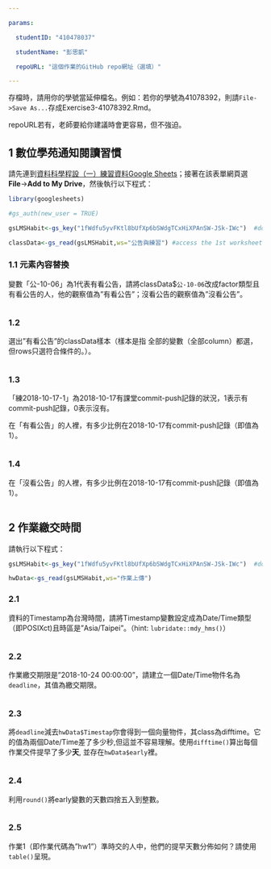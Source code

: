 ```yaml
---

params:

  studentID: "410478037"

  studentName: "彭思凱"

  repoURL: "這個作業的GitHub repo網址（選填）"

---
```


存檔時，請用你的學號當延伸檔名。例如：若你的學號為41078392，則請`File->Save As...`存成Exercise3-41078392.Rmd。



repoURL若有，老師要給你建議時會更容易，但不強迫。



## 1 數位學苑通知閱讀習慣

請先連到[資料科學程設（一）練習資料Google Sheets](https://docs.google.com/spreadsheets/d/1fWdfu5yvFKtl8bUfXp6bSWdgTCxHiXPAnSW-JSk-IWc/edit#gid=2059291896)；接著在該表單網頁選**File**->**Add to My Drive**，然後執行以下程式：



```r

library(googlesheets)

#gs_auth(new_user = TRUE)

gsLMSHabit<-gs_key("1fWdfu5yvFKtl8bUfXp6bSWdgTCxHiXPAnSW-JSk-IWc")  #download sheet information as an object

classData<-gs_read(gsLMSHabit,ws="公告與練習") #access the 1st worksheet

```



### 1.1 元素內容替換

變數「公-10-06」為1代表有看公告，請將classData$`公-10-06`改成factor類型且有看公告的人，他的觀察值為"有看公告"；沒看公告的觀察值為"沒看公告"。



```r

```



### 1.2 

選出"有看公告"的classData樣本（樣本是指 全部的變數（全部column）都選，但rows只選符合條件的。）。



```r

```
### 1.3

「練2018-10-17-1」為2018-10-17有課堂commit-push記錄的狀況，1表示有commit-push記錄，0表示沒有。



在「有看公告」的人裡，有多少比例在2018-10-17有commit-push記錄（即值為1）。



```r

```



### 1.4

在「沒看公告」的人裡，有多少比例在2018-10-17有commit-push記錄（即值為1）。



```r

```



## 2 作業繳交時間



請執行以下程式： 

```r

gsLMSHabit<-gs_key("1fWdfu5yvFKtl8bUfXp6bSWdgTCxHiXPAnSW-JSk-IWc")  #download sheet information as an object

hwData<-gs_read(gsLMSHabit,ws="作業上傳") 

```





### 2.1

資料的Timestamp為台灣時間，請將Timestamp變數設定成為Date/Time類型（即POSIXct)且時區是"Asia/Taipei"。（hint: `lubridate::mdy_hms()`）

```r

```
### 2.2

作業繳交期限是"2018-10-24 00:00:00"，請建立一個Date/Time物件名為`deadline`，其值為繳交期限。



```r

```



### 2.3

將`deadline`減去`hwData$Timestap`你會得到一個向量物件，其class為difftime。它的值為兩個Date/Time差了多少秒,但這並不容易理解。使用`difftime()`算出每個作業交件提早了多少**天**, 並存在`hwData$early`裡。



```r

```



### 2.4

利用`round()`將early變數的天數四捨五入到整數。



```r

```



### 2.5

作業1（即作業代碼為"hw1"）準時交的人中，他們的提早天數分佈如何？請使用`table()`呈現。



```r

```

